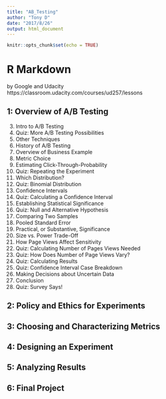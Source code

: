 ```yaml
---
title: "AB_Testing"
author: "Tony D"
date: "2017/8/26"
output: html_document
---
```


```r
knitr::opts_chunk$set(echo = TRUE)
```

# R Markdown
by Google and Udacity
https://classroom.udacity.com/courses/ud257/lessons

## 1: Overview of A/B Testing
 3. Intro to A/B Testing  
 5. Quiz: More A/B Testing Possibilities
 6. Other Techniques
 7. History of A/B Testing
 8. Overview of Business Example
 9. Metric Choice
 10. Estimating Click-Through-Probability
 11. Quiz: Repeating the Experiment
 12. Which Distribution?
 13. Quiz: Binomial Distribution
 14. Confidence Intervals 
 15. Quiz: Calculating a Confidence Interval
 16. Establishing Statistical Significance
 17. Quiz: Null and Alternative Hypothesis
 18. Comparing Two Samples
 19. Pooled Standard Error
 20. Practical, or Substantive, Significance
 21. Size vs. Power Trade-Off
 22. How Page Views Affect Sensitivity
 23. Quiz: Calculating Number of Pages Views Needed
 24. Quiz: How Does Number of Page Views Vary?
 25. Quiz: Calculating Results
 26. Quiz: Confidence Interval Case Breakdown
 27. Making Decisions about Uncertain Data
 28. Conclusion
 29. Quiz: Survey Says!


## 2: Policy and Ethics for Experiments


## 3: Choosing and Characterizing Metrics
## 4: Designing an Experiment
## 5: Analyzing Results
## 6: Final Project



